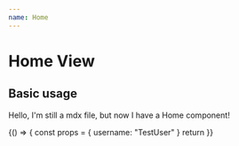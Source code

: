 ```yaml
---
name: Home
---
```



# Home View

<PropsTable of={Home} />

## Basic usage

Hello, I'm still a mdx file, but now I have a Home component!

<Playground>
    {() => {
      const props = {
        username: "TestUser"
      }
      return <Home {...props} />
    }}
</Playground>
